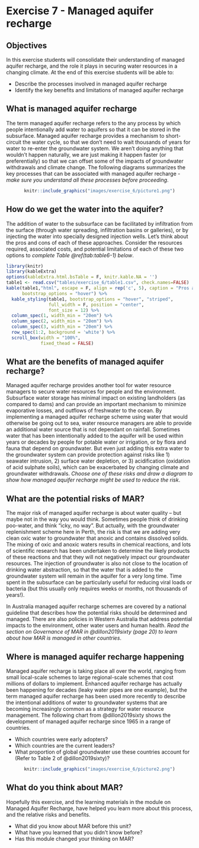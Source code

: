 # Exercise 7 - Managed aquifer recharge {#E7_1 .unnumbered}

## Objectives {#E7_2 .unnumbered}

In this exercise students will consolidate their understanding of managed aquifer recharge, and the role it plays in securing water resources in a changing climate. At the end of this exercise students will be able to:

-   Describe the processes involved in managed aquifer recharge
-   Identify the key benefits and limitations of managed aquifer recharge

## What is managed aquifer recharge {#E7_3 .unnumbered}

The term managed aquifer recharge refers to the any process by which people intentionally add water to aquifers so that it can be stored in the subsurface. Managed aquifer recharge provides a mechanism to short-circuit the water cycle, so that we don't need to wait thousands of years for water to re-enter the groundwater system. We aren't doing anything that wouldn't happen naturally, we are just making it happen faster (or preferentially) so that we can offset some of the impacts of groundwater withdrawals and climate change. The following diagrams summarizes the key processes that can be associated with managed aquifer recharge - *make sure you understand all these processes before proceeding*.

<center>

```r
knitr::include_graphics("images/exercise_6/picture1.png")
```

</center>

## How do we get the water into the aquifer? {#E7_4 .unnumbered}

The addition of water to the subsurface can be facilitated by infiltration from the surface (through water spreading, infiltration basins or galleries), or by injecting the water into specially designed injection wells. Let's think about the pros and cons of each of these approaches. Consider the resources required, associated costs, and potential limitations of each of these two options to *complete Table \@ref(tab:table6-1) below*.

```r
library(knitr)
library(kableExtra)
options(kableExtra.html.bsTable = F, knitr.kable.NA = '')
table1 <- read.csv("tables/exercise_6/table1.csv", check.names=FALSE)
kable(table1,"html", escape = F, align = rep('c', 5), caption = "Pros and cons of surface infiltration vs injection wells for managed aquifer recharge.",
      bootstrap_options = "hover") %>%
  kable_styling(table1, bootstrap_options = "hover", "striped", 
                full_width = F, position = "center",
                font_size = 12) %>%
  column_spec(1, width_min = "20em") %>%
  column_spec(2, width_min = "20em") %>%
  column_spec(3, width_min = "20em") %>%
  row_spec(1:2, background = 'white') %>%
  scroll_box(width = "100%",
             fixed_thead = FALSE) 
```

## What are the benefits of managed aquifer recharge? {#E7_5 .unnumbered}

Managed aquifer recharge provides another tool for water resource managers to secure water resources for people and the environment. Subsurface water storage has minimal impact on existing landholders (as compared to dams) and can provide an important mechanism to minimize evaporative losses, and outflows of freshwater to the ocean. By implementing a managed aquifer recharge scheme using water that would otherwise be going out to sea, water resource managers are able to provide an additional water source that is not dependant on rainfall. Sometimes water that has been intentionally added to the aquifer will be used within years or decades by people for potable water or irrigation, or by flora and fauna that depend on groundwater. But even just adding this extra water to the groundwater system can provide protection against risks like 1) seawater intrusion, 2) surface water depletion, or 3) acidification (oxidation of acid sulphate soils), which can be exacerbated by changing climate and groundwater withdrawals. *Choose one of these risks and draw a diagram to show how managed aquifer recharge might be used to reduce the risk*.

## What are the potential risks of MAR? {#E7_6 .unnumbered}

The major risk of managed aquifer recharge is about water quality -- but maybe not in the way you would think. Sometimes people think of drinking poo-water, and think "icky, no way". But actually, with the groundwater replenishment scheme here in Perth, the risk is that we are adding very clean oxic water to groundwater that anoxic and contains dissolved solids. The mixing of oxic and anoxic waters results in chemical reactions, and lots of scientific research has been undertaken to determine the likely products of these reactions and that they will not negatively impact our groundwater resources. The injection of groundwater is also not close to the location of drinking water abstraction, so that the water that is added to the groundwater system will remain in the aquifer for a very long time. Time spent in the subsurface can be particularly useful for reducing viral loads or bacteria (but this usually only requires weeks or months, not thousands of years!).

In Australia managed aquifer recharge schemes are covered by a national guideline that describes how the potential risks should be determined and managed. There are also policies in Western Australia that address potential impacts to the environment, other water users and human health. *Read the section on Governance of MAR in @dillon2019sixty (page 20) to learn about how MAR is managed in other countries*.

## Where is managed aquifer recharge happening {#E7_7 .unnumbered}

Managed aquifer recharge is taking place all over the world, ranging from small local-scale schemes to large regional-scale schemes that cost millions of dollars to implement. Enhanced aquifer recharge has actually been happening for decades (leaky water pipes are one example), but the term managed aquifer recharge has been used more recently to describe the intentional additions of water to groundwater systems that are becoming increasingly common as a strategy for water resource management. The following chart from @dillon2019sixty shows the development of managed aquifer recharge since 1965 in a range of countries.

-   Which countries were early adopters?
-   Which countries are the current leaders?
-   What proportion of global groundwater use these countries account for (Refer to Table 2 of @dillon2019sixty)?

<center>

```r
knitr::include_graphics("images/exercise_6/picture2.png")
```

</center>

## What do you think about MAR? {#E7_8 .unnumbered}

Hopefully this exercise, and the learning materials in the module on Managed Aquifer Recharge, have helped you learn more about this process, and the relative risks and benefits.

-   What did you know about MAR before this unit?
-   What have you learned that you didn't know before?
-   Has this module changed your thinking on MAR?
